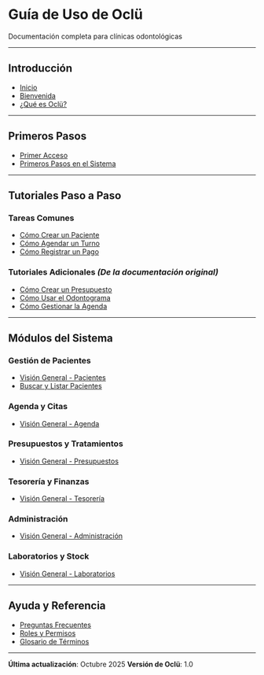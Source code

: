 # Guía de Uso de Oclü

Documentación completa para clínicas odontológicas

---

## Introducción

* [Inicio](README.mdx)
* [Bienvenida](01-bienvenida.mdx)
* [¿Qué es Oclü?](02-que-es-oclu.mdx)

---

## Primeros Pasos

* [Primer Acceso](03-primer-acceso.mdx)
* [Primeros Pasos en el Sistema](04-primeros-pasos.mdx)

---

## Tutoriales Paso a Paso

### Tareas Comunes

* [Cómo Crear un Paciente](tutorial-crear-paciente.mdx)
* [Cómo Agendar un Turno](tutorial-agendar-turno.mdx)
* [Cómo Registrar un Pago](tutorial-registrar-pago.mdx)

### Tutoriales Adicionales *(De la documentación original)*

* [Cómo Crear un Presupuesto](08-presupuestos-vision-general.mdx)
* [Cómo Usar el Odontograma](08-presupuestos-vision-general.mdx#odontograma-digital)
* [Cómo Gestionar la Agenda](07-agenda-vision-general.mdx)

---

## Módulos del Sistema

### Gestión de Pacientes

* [Visión General - Pacientes](05-pacientes-vision-general.mdx)
* [Buscar y Listar Pacientes](06-pacientes-listar.mdx)

### Agenda y Citas

* [Visión General - Agenda](07-agenda-vision-general.mdx)

### Presupuestos y Tratamientos

* [Visión General - Presupuestos](08-presupuestos-vision-general.mdx)

### Tesorería y Finanzas

* [Visión General - Tesorería](09-tesoreria-vision-general.mdx)

### Administración

* [Visión General - Administración](10-administracion-vision-general.mdx)

### Laboratorios y Stock

* [Visión General - Laboratorios](11-laboratorios-vision-general.mdx)

---

## Ayuda y Referencia

* [Preguntas Frecuentes](preguntas-frecuentes.mdx)
* [Roles y Permisos](roles-permisos.mdx)
* [Glosario de Términos](glosario.mdx)

---

**Última actualización**: Octubre 2025
**Versión de Oclü**: 1.0
